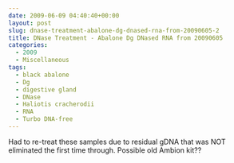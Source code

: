 ```yaml
---
date: 2009-06-09 04:40:40+00:00
layout: post
slug: dnase-treatment-abalone-dg-dnased-rna-from-20090605-2
title: DNase Treatment - Abalone Dg DNased RNA from 20090605
categories:
  - 2009
  - Miscellaneous
tags:
  - black abalone
  - Dg
  - digestive gland
  - DNase
  - Haliotis cracherodii
  - RNA
  - Turbo DNA-free
---
```


Had to re-treat these samples due to residual gDNA that was NOT eliminated the first time through. Possible old Ambion kit??
